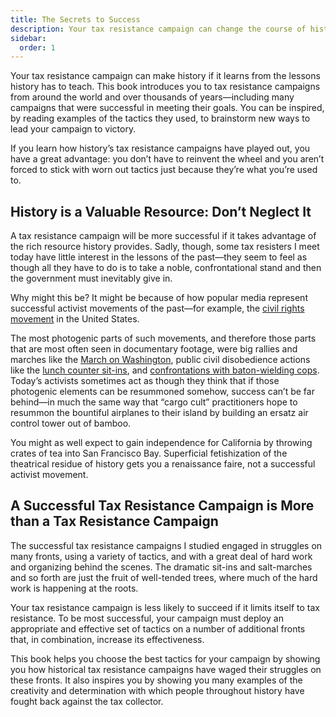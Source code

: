 ```yaml
---
title: The Secrets to Success
description: Your tax resistance campaign can change the course of history if it learns from the lessons history has to teach.
sidebar:
  order: 1
---
```


Your tax resistance campaign can make history if it learns from the lessons history has to teach.
This book introduces you to tax resistance campaigns from around the world and over thousands of years—including many campaigns that were successful in meeting their goals.
You can be inspired, by reading examples of the tactics they used, to brainstorm new ways to lead your campaign to victory.

If you learn how history’s tax resistance campaigns have played out, you have a great advantage:
you don’t have to reinvent the wheel and you aren’t forced to stick with worn out tactics just because they’re what you’re used to.

## History is a Valuable Resource: Don’t Neglect It

A tax resistance campaign will be more successful if it takes advantage of the rich resource history provides.
Sadly, though, some tax resisters I meet today have little interest in the lessons of the past—they seem to feel as though all they have to do is to take a noble, confrontational stand and then the government must inevitably give in.

Why might this be?
It might be because of how popular media represent successful activist movements of the past—for example, the [civil rights movement](https://en.wikipedia.org/wiki/Civil_rights_movement) in the United States.

The most photogenic parts of such movements, and therefore those parts that are most often seen in documentary footage, were big rallies and marches like the [March on Washington](https://en.wikipedia.org/wiki/March_on_Washington), public civil disobedience actions like the [lunch counter sit-ins](https://en.wikipedia.org/wiki/Sit-in_movement), and [confrontations with baton-wielding cops](https://en.wikipedia.org/wiki/Selma_to_Montgomery_marches).
Today’s activists sometimes act as though they think that if those photogenic elements can be resummoned somehow, success can’t be far behind—in much the same way that “cargo cult” practitioners hope to resummon the bountiful airplanes to their island by building an ersatz air control tower out of bamboo.

You might as well expect to gain independence for California by throwing crates of tea into San Francisco Bay.
Superficial fetishization of the theatrical residue of history gets you a renaissance faire, not a successful activist movement.

## A Successful Tax Resistance Campaign is More than a Tax Resistance Campaign

The successful tax resistance campaigns I studied engaged in struggles on many fronts, using a variety of tactics, and with a great deal of hard work and organizing behind the scenes.
The dramatic sit-ins and salt-marches and so forth are just the fruit of well-tended trees, where much of the hard work is happening at the roots.

Your tax resistance campaign is less likely to succeed if it limits itself to tax resistance.
To be most successful, your campaign must deploy an appropriate and effective set of tactics on a number of additional fronts that, in combination, increase its effectiveness.

This book helps you choose the best tactics for your campaign by showing you how historical tax resistance campaigns have waged their struggles on these fronts.
It also inspires you by showing you many examples of the creativity and determination with which people throughout history have fought back against the tax collector.

